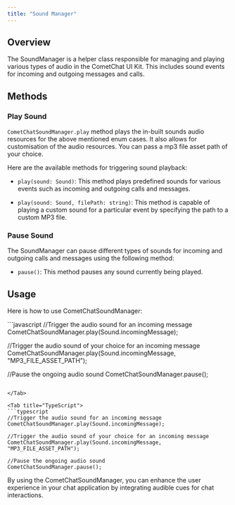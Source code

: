 ```yaml
---
title: "Sound Manager"
---
```




## Overview

The SoundManager is a helper class responsible for managing and playing various types of audio in the CometChat UI Kit. This includes sound events for incoming and outgoing messages and calls.

## Methods

### Play Sound

`CometChatSoundManager.play` method plays the in-built sounds audio resources for the above mentioned enum cases. It also allows for customisation of the audio resources. You can pass a mp3 file asset path of your choice.

Here are the available methods for triggering sound playback:

* `play(sound: Sound)`: This method plays predefined sounds for various events such as incoming and outgoing calls and messages.

* `play(sound: Sound, filePath: string)`: This method is capable of playing a custom sound for a particular event by specifying the path to a custom MP3 file.

### Pause Sound

The SoundManager can pause different types of sounds for incoming and outgoing calls and messages using the following method:

* `pause()`: This method pauses any sound currently being played.

## Usage

Here is how to use CometChatSoundManager:

<Tabs>
<Tab title="JavaScript">
```javascript
//Trigger the audio sound for an incoming message
CometChatSoundManager.play(Sound.incomingMessage);

//Trigger the audio sound of your choice for an incoming message
CometChatSoundManager.play(Sound.incomingMessage, "MP3_FILE_ASSET_PATH");

//Pause the ongoing audio sound
CometChatSoundManager.pause();
```

</Tab>

<Tab title="TypeScript">
```typescript
//Trigger the audio sound for an incoming message
CometChatSoundManager.play(Sound.incomingMessage);

//Trigger the audio sound of your choice for an incoming message
CometChatSoundManager.play(Sound.incomingMessage, "MP3_FILE_ASSET_PATH");

//Pause the ongoing audio sound
CometChatSoundManager.pause();
```

</Tab>

</Tabs>

By using the CometChatSoundManager, you can enhance the user experience in your chat application by integrating audible cues for chat interactions.
